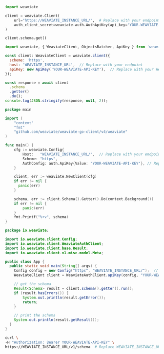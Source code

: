 
<Tabs groupId="languages">
<TabItem value="py" label="Python (v4)">
  <FilteredTextBlock
    text={PyClientCode}
    startMarker="# WCSQuickStartInstantiation"
    endMarker="# END WCSQuickStartInstantiation"
    language="py"
  />
</TabItem>
<TabItem value="pyv3" label="Python (v3)">

```python
import weaviate

client = weaviate.Client(
    url="https://WEAVIATE_INSTANCE_URL/",  # Replace with your endpoint
    auth_client_secret=weaviate.auth.AuthApiKey(api_key="YOUR-WEAVIATE-API-KEY"),  # Replace with your Weaviate instance API key
)

client.schema.get()
```

</TabItem>
<TabItem value="js" label="JavaScript/TypeScript">

```js
import weaviate, { WeaviateClient, ObjectsBatcher, ApiKey } from 'weaviate-ts-client';

const client: WeaviateClient = weaviate.client({
  scheme: 'https',
  host: 'WEAVIATE_INSTANCE_URL',  // Replace with your endpoint
  apiKey: new ApiKey('YOUR-WEAVIATE-API-KEY'),  // Replace with your Weaviate instance API key
});

const response = await client
  .schema
  .getter()
  .do();
console.log(JSON.stringify(response, null, 2));
```

</TabItem>
<TabItem value="go" label="Go">

```go
package main

import (
	"context"
	"fmt"
	"github.com/weaviate/weaviate-go-client/v4/weaviate"
)

func main() {
    cfg := weaviate.Config{
        Host:   "WEAVIATE_INSTANCE_URL/",  // Replace with your endpoint
        Scheme: "https",
        AuthConfig: auth.ApiKey{Value: "YOUR-WEAVIATE-API-KEY"}, // Replace with your Weaviate instance API key
    }

    client, err := weaviate.NewClient(cfg)
    if err != nil {
      panic(err)
    }

    schema, err := client.Schema().Getter().Do(context.Background())
    if err != nil {
        panic(err)
    }
    fmt.Printf("%+v", schema)
}
```

</TabItem>
<TabItem value="java" label="Java">

```java
package io.weaviate;

import io.weaviate.client.Config;
import io.weaviate.client.WeaviateAuthClient;
import io.weaviate.client.base.Result;
import io.weaviate.client.v1.misc.model.Meta;

public class App {
  public static void main(String[] args) {
    Config config = new Config("https", "WEAVIATE_INSTANCE_URL/");  // Replace with your endpoint
    WeaviateClient client = WeaviateAuthClient.apiKey(config, "YOUR-WEAVIATE-API-KEY");  // Replace with your Weaviate instance API key

    // get the schema
    Result<Schema> result = client.schema().getter().run();
    if (result.hasErrors()) {
        System.out.println(result.getError());
        return;
    }

    // print the schema
    System.out.println(result.getResult());
  }
}
```

</TabItem>
<TabItem value="curl" label="Curl">

```bash
curl \
-H "Authorization: Bearer YOUR-WEAVIATE-API-KEY" \
https://WEAVIATE_INSTANCE_URL/v1/schema  # Replace WEAVIATE_INSTANCE_URL with your instance URL
```

</TabItem>
</Tabs>
